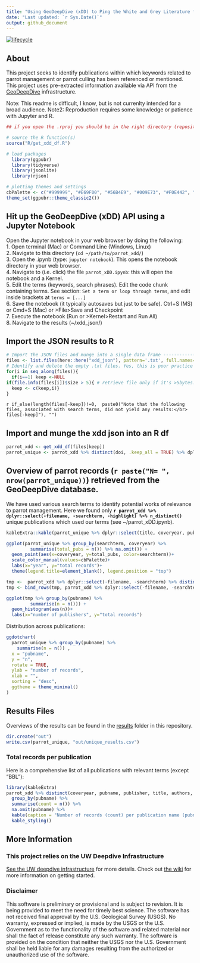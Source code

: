 ```yaml
---
title: "Using GeoDeepDive (xDD) to Ping the White and Grey Literature for Parrot Management"
date: "Last updated: `r Sys.Date()`"
output: github_document
---
```

[![lifecycle](https://img.shields.io/badge/lifecycle-experimental-lightgrey.svg)](https://www.tidyverse.org/lifecycle/#experimental)

## About
This project seeks to identify publications within which keywords related to parrot management or parrot culling has been referenced or mentioned. This project uses pre-extracted information available via API from the [GeoDeepDive](https://geodeepdive.org) infrastructure. 

Note: This readme is difficult, I know, but is not currenlty intended for a broad audience. 
Note2: Reproduction requires some knowledge or patience with Jupyter and R. 


```r
## if you open the .rproj you should be in the right directory (repository root)

# source the R function(s)
source("R/get_xdd_df.R")

# load packages
  library(ggpubr)
  library(tidyverse)
  library(jsonlite)
  library(rjson)

# plotting themes and settings
cbPalette <- c("#999999", "#E69F00", "#56B4E9", "#009E73", "#F0E442", "#0072B2", "#D55E00", "#CC79A7")
theme_set(ggpubr::theme_classic2())
```

## Hit up the GeoDeepDive (xDD) API using a Jupyter Notebook

Open the Jupyter notebook in your web browser by doing the following:  
1. Open terminal (Mac) or Command Line (Windows, Linux)  
2. Navigate to this directory (`cd ~/path/to/parrot_xdd/`)  
3. Open the .ipynb (type: `jupyter notebook`).  This opens the notebook directory in your web browser.   
4. Navigate to (i.e. click) the file `parrot_xDD.ipynb`: this will open the notebook and a Kernel.  
5. Edit the terms (keywords, search phrases). Edit the code chunk containing terms. See section: `Set a term or loop through terms`, and edit inside brackets at `terms = [...]`  
6. Save the notebook (it typically autosaves but just to be safe). Ctrl+S (MS) or Cmd+S (Mac) or >File>Save and Checkpoint   
7. Execute the notebook (Run or >Kernel>Restart and Run All)  
8. Navigate to the results (~/xdd_json/)  


## Import the JSON results to R
```r
# Import the JSON files and munge into a single data frame ----------------
files <- list.files(here::here("xdd_json"), pattern='.txt', full.names=TRUE)
# Identify and delete the empty .txt files. Yes, this is poor practice but oh well!
for(i in seq_along(files)){
  if(i==1) keep <-NULL
if(file.info(files[i])$size > 5){ # retrieve file only if it's >5bytes.
  keep <- c(keep,i)}
}
```

`r if_else(length(files[-keep])!=0,  paste0("Note that the following files, associated with search terms, did not yield any results:</br> files[-keep]"), "")`

## Import and munge the xdd json into an R df
```r
parrot_xdd <- get_xdd_df(files[keep])
parrot_unique <- parrot_xdd %>% distinct(doi, .keep_all = TRUE) %>% dplyr::select(-searchterm)
```

## Overview of parrot records (`r paste("N= ", nrow(parrot_unique))`) retrieved from the GeoDeepDive database.
We have used various search terms to identify potential works of relevance to parrot management. Here we found only __`r parrot_xdd %>% dplyr::select(-filename, -searchterm, -highlight) %>% n_distinct()`__ unique publications which used our terms (see ~/parrot_xDD.ipynb). 

<!-- Exact search phrase | Number of unique records in xDD/GDD  -->
<!-- --------------|---- -->
<!-- "management of parrot*" | `r parrot_xdd %>% filter(grepl("management of parrot", searchterm, ignore.case = TRUE)) %>% dplyr::select(-filename, -highlight) %>% n_distinct()` -->
<!-- "parrot control" | `r parrot_xdd %>% filter(grepl("parrot control", searchterm, ignore.case = TRUE)) %>% dplyr::select(-filename, -highlight) %>% n_distinct()` -->
<!-- "parrot management" | `r parrot_xdd %>% filter(grepl("parrot management", searchterm, ignore.case = TRUE)) %>% dplyr::select(-filename, -highlight) %>% n_distinct()` -->
```r
kableExtra::kable(parrot_unique %>% dplyr::select(title, coveryear, pubname, doi, URL))
```

```r
ggplot(parrot_unique %>% group_by(searchterm, coveryear) %>% 
         summarise(total_pubs = n()) %>% na.omit()) +
  geom_point(aes(x=coveryear, y=total_pubs, color=searchterm))+
  scale_color_manual(values=cbPalette)+
  labs(x="year", y="total records")+
  theme(legend.title=element_blank(), legend.position = "top")
``` 

<!-- Distribution of  records among unique publishers. -->
```r
tmp <-  parrot_xdd %>% dplyr::select(-filename, -searchterm) %>% distinct()
tmp <- bind_rows(tmp, parrot_xdd %>% dplyr::select(-filename, -searchterm)%>% filter(is.na(doi)) %>% distinct())

ggplot(tmp %>% group_by(pubname) %>% 
         summarise(n = n())) +
  geom_histogram(aes(n))+
  labs(x="number of publishers", y="total records")
```

Distribution across publications:
```r
ggdotchart(
  parrot_unique %>% group_by(pubname) %>%
    summarise(n = n()) ,
  x = "pubname",
  y = "n",
  rotate = TRUE,
  ylab = "number of records",
  xlab = "",
  sorting = "desc",
  ggtheme = theme_minimal()
)
```

## Results Files
Overviews of the results can be found in the [results](/results) folder in this repository.
```r
dir.create("out")
write.csv(parrot_unique, "out/unique_results.csv")
```

### Total records per publication
Here is a comprehensive list of all publications with relevant terms (except "BBL"):
```r
library(kableExtra)
parrot_xdd %>% distinct(coveryear, pubname, publisher, title, authors, searchterm)%>%
  group_by(pubname) %>% 
  summarise(count = n()) %>% 
  na.omit(pubname) %>% 
  kable(caption = "Number of records (count) per publication name (pubname)", format="markdown") %>%
  kable_styling()
````

## More Information
### This project relies on the UW Deepdive Infrastructure
[See the UW deepdive infrastructure](UW-Deepdive-Infrastructure/app-template) for more details. Check out [the
wiki](https://github.com/UW-Deepdive-Infrastructure/app-template/wiki)
for more information on getting started.

### Disclaimer
This software is preliminary or provisional and is subject to revision. It is being provided to meet the need for timely best science. The software has not received final approval by the U.S. Geological Survey (USGS). No warranty, expressed or implied, is made by the USGS or the U.S. Government as to the functionality of the software and related material nor shall the fact of release constitute any such warranty. The software is provided on the condition that neither the USGS nor the U.S. Government shall be held liable for any damages resulting from the authorized or unauthorized use of the software.
